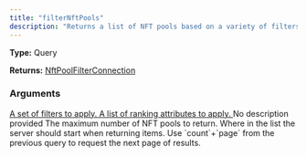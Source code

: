 ```yaml
---
title: "filterNftPools"
description: "Returns a list of NFT pools based on a variety of filters."
---
```


**Type:** Query

**Returns:** [NftPoolFilterConnection](/api-reference/types/nftpoolfilterconnection)

### Arguments

<a href="/api-reference/types/nftpoolfilters">
  <ResponseField name="filters" type="NftPoolFilters">
    A set of filters to apply.
  </ResponseField>
</a>

<a href="/api-reference/types/nftpoolranking">
  <ResponseField name="rankings" type="[NftPoolRanking]">
    A list of ranking attributes to apply.
  </ResponseField>
</a>

<ResponseField name="phrase" type="String">
  No description provided
</ResponseField>

<ResponseField name="limit" type="Int">
  The maximum number of NFT pools to return.
</ResponseField>

<ResponseField name="offset" type="Int">
  Where in the list the server should start when returning items. Use `count`+`page` from the previous query to request the next page of results.
</ResponseField>

